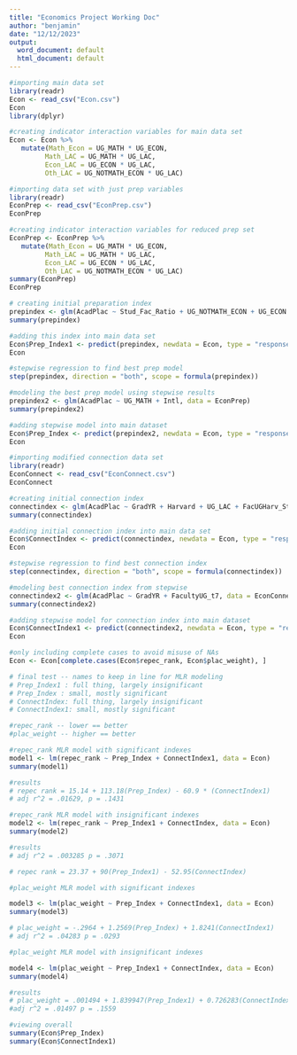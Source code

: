 ```yaml
---
title: "Economics Project Working Doc"
author: "benjamin"
date: "12/12/2023"
output:
  word_document: default
  html_document: default
---
```


```r
#importing main data set
library(readr)
Econ <- read_csv("Econ.csv")
Econ
library(dplyr)

#creating indicator interaction variables for main data set
Econ <- Econ %>%
   mutate(Math_Econ = UG_MATH * UG_ECON,
         Math_LAC = UG_MATH * UG_LAC,
         Econ_LAC = UG_ECON * UG_LAC,
         Oth_LAC = UG_NOTMATH_ECON * UG_LAC)

#importing data set with just prep variables
library(readr)
EconPrep <- read_csv("EconPrep.csv")
EconPrep

#creating indicator interaction variables for reduced prep set
EconPrep <- EconPrep %>%
   mutate(Math_Econ = UG_MATH * UG_ECON,
         Math_LAC = UG_MATH * UG_LAC,
         Econ_LAC = UG_ECON * UG_LAC,
         Oth_LAC = UG_NOTMATH_ECON * UG_LAC)
summary(EconPrep)
EconPrep


```

```r
# creating initial preparation index
prepindex <- glm(AcadPlac ~ Stud_Fac_Ratio + UG_NOTMATH_ECON + UG_ECON + UG_MATH + Math_Econ + Math_LAC + Econ_LAC + Oth_LAC + UG_LAC + Intl + GradYR + Harvard, data = EconPrep)
summary(prepindex)

#adding this index into main data set
Econ$Prep_Index1 <- predict(prepindex, newdata = Econ, type = "response")
Econ 

#stepwise regression to find best prep model
step(prepindex, direction = "both", scope = formula(prepindex))

#modeling the best prep model using stepwise results
prepindex2 <- glm(AcadPlac ~ UG_MATH + Intl, data = EconPrep)
summary(prepindex2)

#adding stepwise model into main dataset 
Econ$Prep_Index <- predict(prepindex2, newdata = Econ, type = "response")
Econ 
```

```r
#importing modified connection data set
library(readr)
EconConnect <- read_csv("EconConnect.csv")
EconConnect

#creating initial connection index
connectindex <- glm(AcadPlac ~ GradYR + Harvard + UG_LAC + FacUGHarv_Stan + FacPhDHarv_Stan + FacultyUG_t7 + FacPhD_t7, data = EconConnect)
summary(connectindex)

#adding initial connection index into main data set
Econ$ConnectIndex <- predict(connectindex, newdata = Econ, type = "response")
Econ

#stepwise regression to find best connection index
step(connectindex, direction = "both", scope = formula(connectindex))

#modeling best connection index from stepwise
connectindex2 <- glm(AcadPlac ~ GradYR + FacultyUG_t7, data = EconConnect)
summary(connectindex2)

#adding stepwise model for connection index into main dataset
Econ$ConnectIndex1 <- predict(connectindex2, newdata = Econ, type = "response")
Econ
```

```r
#only including complete cases to avoid misuse of NAs
Econ <- Econ[complete.cases(Econ$repec_rank, Econ$plac_weight), ]

# final test -- names to keep in line for MLR modeling
# Prep_Index1 : full thing, largely insignificant 
# Prep_Index : small, mostly significant
# ConnectIndex: full thing, largely insignificant 
# ConnectIndex1: small, mostly significant

#repec_rank -- lower == better 
#plac_weight -- higher == better

#repec_rank MLR model with significant indexes
model1 <- lm(repec_rank ~ Prep_Index + ConnectIndex1, data = Econ)
summary(model1)

#results
# repec rank = 15.14 + 113.18(Prep_Index) - 60.9 * (ConnectIndex1) 
# adj r^2 = .01629, p = .1431

#repec_rank MLR model with insignificant indexes
model2 <- lm(repec_rank ~ Prep_Index1 + ConnectIndex, data = Econ)
summary(model2)

#results
# adj r^2 = .003285 p = .3071

# repec rank = 23.37 + 90(Prep_Index1) - 52.95(ConnectIndex)

#plac_weight MLR model with significant indexes

model3 <- lm(plac_weight ~ Prep_Index + ConnectIndex1, data = Econ)
summary(model3)

# plac_weight = -.2964 + 1.2569(Prep_Index) + 1.8241(ConnectIndex1)
# adj r^2 = .04283 p = .0293

#plac_weight MLR model with insignificant indexes

model4 <- lm(plac_weight ~ Prep_Index1 + ConnectIndex, data = Econ)
summary(model4)

#results
# plac_weight = .001494 + 1.839947(Prep_Index1) + 0.726283(ConnectIndex)
#adj r^2 = .01497 p = .1559

#viewing overall 
summary(Econ$Prep_Index)
summary(Econ$ConnectIndex1)
```



